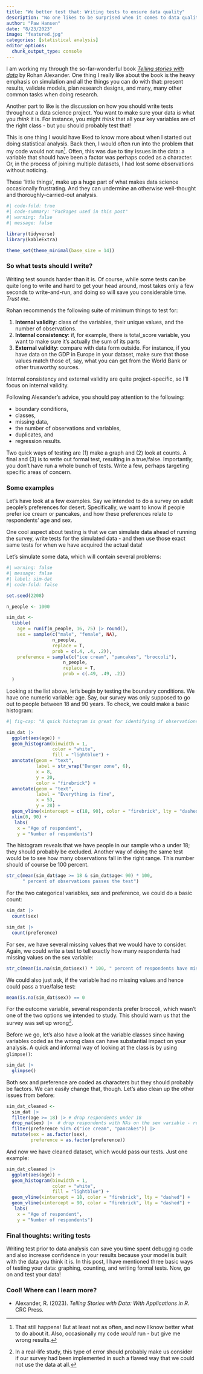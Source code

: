 ```yaml
---
title: "We better test that: Writing tests to ensure data quality"
description: "No one likes to be surprised when it comes to data quality. Writing tests will help you varify your data is what you think it is"
author: "Paw Hansen"
date: "8/23/2023"
image: "featured.jpg"
categories: [statistical analysis]
editor_options: 
  chunk_output_type: console
---
```


I am working my through the so-far-wonderful book [*Telling stories with data*](https://tellingstorieswithdata.com) by Rohan Alexander. One thing I really like about the book is the heavy emphasis on simulation and all the things you can do with that: present results, validate models, plan research designs, and many, many other common tasks when doing research. 

Another part to like is the discussion on how you should write tests throughout a data science project. You want to make sure your data *is* what you *think* it is. For instance, you might *think* that all your key variables are of the right class - but you should probably test that!

This is one thing I would have liked to know more about when I started out doing statistical analysis. Back then, I would often run into the problem that my code would not run[^1]. Often, this was due to tiny issues in the data: a variable that should have been a factor was perhaps coded as a character. Or, in the process of joining multiple datasets, I had lost some observations without noticing.

[^1]: That still happens! But at least not as often, and now I know better what to do about it. Also, occasionally my code *would* run - but give me wrong results.

These 'little things', make up a huge part of what makes data science occasionally frustrating. And they can undermine an otherwise well-thought and thoroughly-carried-out analysis.

```r
#| code-fold: true
#| code-summary: "Packages used in this post"
#| warning: false
#| message: false

library(tidyverse)
library(kableExtra)

theme_set(theme_minimal(base_size = 14))

```

### So what tests should I write?

Writing test sounds harder than it is. Of course, while some tests can be quite long to write and hard to get your head around, most takes only a few seconds to write-and-run, and doing so will save you considerable time. *Trust me*.

Rohan recommends the following suite of minimum things to test for:

1.  **Internal validity**: class of the variables, their unique values, and the number of observations.
2.  **Internal consistency**: if, for example, there is total_score variable, you want to make sure it's actually the sum of its parts
3.  **External validity**: compare with data form outside. For instance, if you have data on the GDP in Europe in your dataset, make sure that those values match those of, say, what you can get from the World Bank or other trusworthy sources.

Internal consistency and external validity are quite project-specific, so I'll focus on internal validity.

Following Alexander's advice, you should pay attention to the following:

-   boundary conditions,
-   classes,
-   missing data,
-   the number of observations and variables,
-   duplicates, and
-   regression results.

Two quick ways of testing are (1) make a graph and (2) look at counts. A final and (3) is to write out formal test, resulting in a true/false. Importantly, you don't have run a whole bunch of tests. Write a few, perhaps targeting specific areas of concern.

### Some examples 
Let's have look at a few examples. Say we intended to do a survey on adult people's preferences for desert. Specifically, we want to know if people prefer ice cream or pancakes, and how these preferences relate to respondents' age and sex. 

One cool aspect about testing is that we can simulate data ahead of running the survey, write tests for the simulated data - and then use those exact same tests for when we have acquired the actual data!  

Let's simulate some data, which will contain several problems: 

```r
#| warning: false
#| message: false
#| label: sim-dat
#| code-fold: false

set.seed(2208)

n_people <- 1000

sim_dat <- 
  tibble(
    age = runif(n_people, 16, 75) |> round(),
    sex = sample(c("male", "female", NA), 
                 n_people, 
                 replace = T,
                 prob = c(.4, .4, .2)),
    preference = sample(c("ice cream", "pancakes", "broccoli"), 
                     n_people, 
                     replace = T,
                     prob = c(.49, .49, .2))
  )

```

Looking at the list above, let's begin by testing the boundary conditions. We have one numeric variable: age. Say, our survey was only supposed to go out to people between 18 and 90 years. To check, we could make a basic histogram:

```r
#| fig-cap: "A quick histogram is great for identifying if observations fall outside meaningful bondaries."

sim_dat |> 
  ggplot(aes(age)) + 
  geom_histogram(binwidth = 1, 
                 color = "white", 
                 fill = "lightblue") +
  annotate(geom = "text", 
           label = str_wrap("Danger zone", 6), 
           x = 8, 
           y = 20, 
           color = "firebrick") + 
  annotate(geom = "text", 
           label = "Everything is fine", 
           x = 53, 
           y = 28) + 
  geom_vline(xintercept = c(18, 90), color = "firebrick", lty = "dashed") + 
  xlim(0, 90) + 
   labs(
    x = "Age of respondent",
    y = "Number of respondents")

```

The histogram reveals that we have people in our sample who a under 18; they should probably be excluded. Another way of doing the same test would be to see how many observations fall in the right range. This number should of course be 100 percent.  

```r

str_c(mean(sim_dat$age >= 18 & sim_dat$age< 90) * 100, 
      " percent of observations passes the test")

```

For the two categorical variables, sex and preference, we could do a basic count:

```r

sim_dat |> 
  count(sex)

sim_dat |> 
  count(preference)

```

For sex, we have several missing values that we would have to consider. Again, we could write a test to tell exactly how many respondents had missing values on the sex variable:

```r

str_c(mean(is.na(sim_dat$sex)) * 100, " percent of respondents have missing values on the sex variable")

```

We could also just ask, if the variable had no missing values and hence could pass a true/false test:

```r
mean(is.na(sim_dat$sex)) == 0
```

For the outcome variable, several respondents prefer broccoli, which wasn't one of the two options we intended to study. This should warn us that the survey was set up wrong[^2]. 

[^2]: In a real-life study, this type of error should probably make us consider if our survey had been implemented in such a flawed way that we could not use the data at all.  

Before we go, let's also have a look at the variable classes since having variables coded as the wrong class can have substantial impact on your analysis. A quick and informal way of looking at the class is by using `glimpse()`:

```r

sim_dat |> 
  glimpse()

```

Both sex and preference are coded as characters but they should probably be factors. We can easily change that, though. Let's also clean up the other issues from before: 

```r

sim_dat_cleaned <- 
  sim_dat |> 
  filter(age >= 18) |> # drop respondents under 18 
  drop_na(sex) |>  # drop respondents with NAs on the sex variable - requires some consideration
  filter(preference %in% c("ice cream", "pancakes")) |> 
  mutate(sex = as.factor(sex),
         preference = as.factor(preference))

```

And now we have cleaned dataset, which would pass our tests. Just one example: 

```r
sim_dat_cleaned |> 
  ggplot(aes(age)) + 
  geom_histogram(binwidth = 1, 
                 color = "white", 
                 fill = "lightblue") +
  geom_vline(xintercept = 18, color = "firebrick", lty = "dashed") + 
  geom_vline(xintercept = 90, color = "firebrick", lty = "dashed") + 
   labs(
    x = "Age of respondent",
    y = "Number of respondents")
```


### Final thoughts: writing tests

Writing test prior to data analysis can save you time spent debugging code and also increase confidence in your results because your model is built with the data you think it is. In this post, I have mentioned three basic ways of testing your data: graphing, counting, and writing formal tests. Now, go on and test your data!  

### Cool! Where can I learn more?

-   Alexander, R. (2023). *Telling Stories with Data: With Applications in R*. CRC Press.
